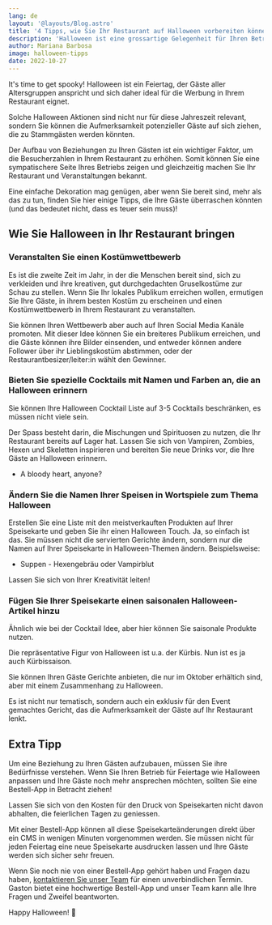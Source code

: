 ```yaml
---
lang: de
layout: '@layouts/Blog.astro'
title: '4 Tipps, wie Sie Ihr Restaurant auf Halloween vorbereiten können'
description: 'Halloween ist eine grossartige Gelegenheit für Ihren Betrieb, denn viele Gäste möchten für saisonale Artikel ausgeben, die sie in Halloween-Stimmung versetzen. Nutzen Sie den bevorstehenden Feiertag und steigern Sie Ihren Umsatz mit diesen Tipps.'
author: Mariana Barbosa
image: halloween-tipps
date: 2022-10-27
---
```


It's time to get spooky! Halloween ist ein Feiertag, der Gäste aller Altersgruppen anspricht und sich daher ideal für die Werbung in Ihrem Restaurant eignet.

Solche Halloween Aktionen sind nicht nur für diese Jahreszeit relevant, sondern Sie können die Aufmerksamkeit potenzieller Gäste auf sich ziehen, die zu Stammgästen werden könnten.

Der Aufbau von Beziehungen zu Ihren Gästen ist ein wichtiger Faktor, um die Besucherzahlen in Ihrem Restaurant zu erhöhen. Somit können Sie eine sympatischere Seite Ihres Betriebs zeigen und gleichzeitig machen Sie Ihr Restaurant und Veranstaltungen bekannt.

Eine einfache Dekoration mag genügen, aber wenn Sie bereit sind, mehr als das zu tun, finden Sie hier einige Tipps, die Ihre Gäste überraschen könnten (und das bedeutet nicht, dass es teuer sein muss)!

## Wie Sie Halloween in Ihr Restaurant bringen

### Veranstalten Sie einen Kostümwettbewerb

Es ist die zweite Zeit im Jahr, in der die Menschen bereit sind, sich zu verkleiden und ihre kreativen, gut durchgedachten Gruselkostüme zur Schau zu stellen. Wenn Sie Ihr lokales Publikum erreichen wollen, ermutigen Sie Ihre Gäste, in ihrem besten Kostüm zu erscheinen und einen Kostümwettbewerb in Ihrem Restaurant zu veranstalten.

Sie können Ihren Wettbewerb aber auch auf Ihren Social Media Kanäle promoten. Mit dieser Idee können Sie ein breiteres Publikum erreichen, und die Gäste können ihre Bilder einsenden, und entweder können andere Follower über ihr Lieblingskostüm abstimmen, oder der Restaurantbesizer/leiter:in wählt den Gewinner.

### Bieten Sie spezielle Cocktails mit Namen und Farben an, die an Halloween erinnern

Sie können Ihre Halloween Cocktail Liste auf 3-5 Cocktails beschränken, es müssen nicht viele sein.

Der Spass besteht darin, die Mischungen und Spirituosen zu nutzen, die Ihr Restaurant bereits auf Lager hat. Lassen Sie sich von Vampiren, Zombies, Hexen und Skeletten inspirieren und bereiten Sie neue Drinks vor, die Ihre Gäste an Halloween erinnern.

- A bloody heart, anyone?

### Ändern Sie die Namen Ihrer Speisen in Wortspiele zum Thema Halloween

Erstellen Sie eine Liste mit den meistverkauften Produkten auf Ihrer Speisekarte und geben Sie ihr einen Halloween Touch. Ja, so einfach ist das. Sie müssen nicht die servierten Gerichte ändern, sondern nur die Namen auf Ihrer Speisekarte in Halloween-Themen ändern. Beispielsweise:

- Suppen - Hexengebräu oder Vampirblut

Lassen Sie sich von Ihrer Kreativität leiten!

### Fügen Sie Ihrer Speisekarte einen saisonalen Halloween-Artikel hinzu

Ähnlich wie bei der Cocktail Idee, aber hier können Sie saisonale Produkte nutzen.

Die repräsentative Figur von Halloween ist u.a. der Kürbis. Nun ist es ja auch Kürbissaison.

Sie können Ihren Gäste Gerichte anbieten, die nur im Oktober erhältich sind, aber mit einem Zusammenhang zu Halloween.

Es ist nicht nur tematisch, sondern auch ein exklusiv für den Event gemachtes Gericht, das die Aufmerksamkeit der Gäste auf Ihr Restaurant lenkt.

## Extra Tipp

Um eine Beziehung zu Ihren Gästen aufzubauen, müssen Sie ihre Bedürfnisse verstehen. Wenn Sie Ihren Betrieb für Feiertage wie Halloween anpassen und Ihre Gäste noch mehr ansprechen möchten, sollten Sie eine Bestell-App in Betracht ziehen!

Lassen Sie sich von den Kosten für den Druck von Speisekarten nicht davon abhalten, die feierlichen Tagen zu geniessen.

Mit einer Bestell-App können all diese Speisekarteänderungen direkt über ein CMS in wenigen Minuten vorgenommen werden. Sie müssen nicht für jeden Feiertag eine neue Speisekarte ausdrucken lassen und Ihre Gäste werden sich sicher sehr freuen.

Wenn Sie noch nie von einer Bestell-App gehört haben und Fragen dazu haben, [kontaktieren Sie unser Team](/de/kontakt) für einen unverbindlichen Termin. Gaston bietet eine hochwertige Bestell-App und unser Team kann alle Ihre Fragen und Zweifel beantworten.

Happy Halloween! 🎃